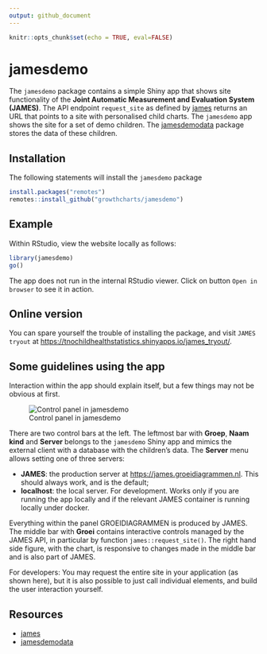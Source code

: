 ```yaml
---
output: github_document
---
```


<!-- README.md is generated from README.Rmd. Please edit that file -->


```r
knitr::opts_chunk$set(echo = TRUE, eval=FALSE)
```

# jamesdemo

The `jamesdemo` package contains a simple Shiny app that shows site functionality of the **Joint Automatic Measurement and Evaluation System (JAMES)**. The API endpoint `request_site` as defined by [james](https://github.com/growthcharts/james) returns an URL that points to a site with personalised child charts. The `jamesdemo` app shows the site for a set of demo children. The [jamesdemodata](https://github.com/growthcharts/jamesdemodata) package stores the data of these children.

## Installation

The following statements will install the `jamesdemo` package

```r
install.packages("remotes")
remotes::install_github("growthcharts/jamesdemo")
```

## Example

Within RStudio, view the website locally as follows:

```r
library(jamesdemo)
go()
```

The app does not run in the internal RStudio viewer. Click on button `Open in browser` to see it in action.

## Online version

You can spare yourself the trouble of installing the package, and visit 
`JAMES tryout` at <https://tnochildhealthstatistics.shinyapps.io/james_tryout/>.

## Some guidelines using the app

Interaction within the app should explain itself, but a few things may not be obvious at first.

![Control panel in jamesdemo ](https://raw.githubusercontent.com/growthcharts/jamesdemo/master/inst/figures/JAMES_tryout.png?raw=true)

There are two control bars at the left. The leftmost bar with **Groep**, **Naam kind** and **Server** belongs to the `jamesdemo` Shiny app and mimics the external client with a database with the children's data. The **Server** menu allows setting one of three servers: 

- **JAMES**: the production server at <https://james.groeidiagrammen.nl>. This should always work, and is the default;
- **localhost**: the local server. For development. Works only if you are running the app locally and if the relevant JAMES container is running locally under docker.

Everything within the panel GROEIDIAGRAMMEN is produced by JAMES. The middle bar with **Groei** contains interactive controls managed by the JAMES API, in particular by function `james::request_site()`. The right hand side figure, with the chart, is responsive to changes made in the middle bar and is also part of JAMES. 

For developers: You may request the entire site in your application (as shown here), but it is also possible to just call individual elements, and build the user interaction yourself.

## Resources

- [james](https://github.com/growthcharts/james)
- [jamesdemodata](https://github.com/growthcharts/jamesdemodata)

